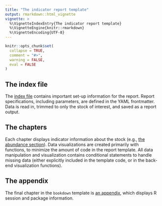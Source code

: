 ```yaml
---
title: "The indicator report template"
output: rmarkdown::html_vignette
vignette: >
  %\VignetteIndexEntry{The indicator report template}
  %\VignetteEngine{knitr::rmarkdown}
  %\VignetteEncoding{UTF-8}
---
```


```r
knitr::opts_chunk$set(
  collapse = TRUE,
  comment = "#>",
  warning = FALSE,
  eval = FALSE
)
```

## The index file

The [index file](https://github.com/NOAA-EDAB/NEesp/blob/main/inst/indicator_bookdown_template/index.Rmd) contains important set-up information for the report. Report specifications, including parameters, are defined in the YAML frontmatter. Data is read in, trimmed to only the stock of interest, and saved as a report output. 

## The chapters

Each chapter displays indicator information about the stock (e.g., [the abundance section](https://github.com/NOAA-EDAB/NEesp/blob/main/inst/indicator_bookdown_template/abundance.Rmd)). Data visualizations are created primarily with functions, to minimize the amount of code in the report template. All data manipulation and visualization contains conditional statements to handle missing data (either explicitly included in the template code, or in the back-end visualization functions).

## The appendix

The final chapter in the `bookdown` template is [an appendix](https://github.com/NOAA-EDAB/NEesp/blob/main/inst/indicator_bookdown_template/appendix.Rmd), which displays R session and package information.